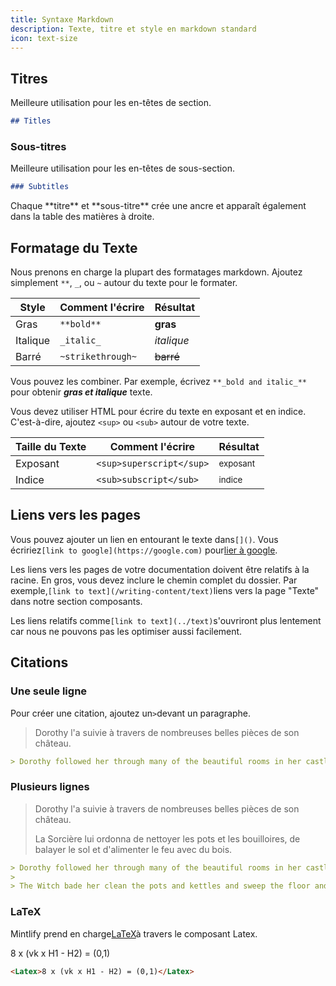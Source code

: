 ```yaml
---
title: Syntaxe Markdown
description: Texte, titre et style en markdown standard
icon: text-size
---
```


## Titres

Meilleure utilisation pour les en-têtes de section.

```md
## Titles
```

### Sous-titres

Meilleure utilisation pour les en-têtes de sous-section.

```md
### Subtitles
```

<Tip>
  Chaque **titre** et **sous-titre** crée une ancre et apparaît également dans la table des matières à droite.
</Tip>

## Formatage du Texte

Nous prenons en charge la plupart des formatages markdown. Ajoutez simplement `**`, `_`, ou `~` autour du texte pour le formater.

| Style    | Comment l'écrire  | Résultat   |
| -------- | ----------------- | ---------- |
| Gras     | `**bold**`        | **gras**   |
| Italique | `_italic_`        | *italique* |
| Barré    | `~strikethrough~` | ~~barré~~  |

Vous pouvez les combiner. Par exemple, écrivez `**_bold and italic_**` pour obtenir ***gras et italique*** texte.

Vous devez utiliser HTML pour écrire du texte en exposant et en indice. C'est-à-dire, ajoutez `<sup>` ou `<sub>` autour de votre texte.

| Taille du Texte | Comment l'écrire         | Résultat            |
| --------------- | ------------------------ | ------------------- |
| Exposant        | `<sup>superscript</sup>` | <sup>exposant</sup> |
| Indice          | `<sub>subscript</sub>`   | <sub>indice</sub>   |

## Liens vers les pages

Vous pouvez ajouter un lien en entourant le texte dans`[]()`. Vous écririez`[link to google](https://google.com)` pour[lier à google](https://google.com).

Les liens vers les pages de votre documentation doivent être relatifs à la racine. En gros, vous devez inclure le chemin complet du dossier. Par exemple,`[link to text](/writing-content/text)`liens vers la page "Texte" dans notre section composants.

Les liens relatifs comme`[link to text](../text)`s'ouvriront plus lentement car nous ne pouvons pas les optimiser aussi facilement.

## Citations

### Une seule ligne

Pour créer une citation, ajoutez un`>`devant un paragraphe.

> Dorothy l'a suivie à travers de nombreuses belles pièces de son château.

```md
> Dorothy followed her through many of the beautiful rooms in her castle.
```

### Plusieurs lignes

> Dorothy l'a suivie à travers de nombreuses belles pièces de son château.
>
> La Sorcière lui ordonna de nettoyer les pots et les bouilloires, de balayer le sol et d'alimenter le feu avec du bois.

```md
> Dorothy followed her through many of the beautiful rooms in her castle.
>
> The Witch bade her clean the pots and kettles and sweep the floor and keep the fire fed with wood.
```

### LaTeX

Mintlify prend en charge[LaTeX](https://www.latex-project.org)à travers le composant Latex.

<Latex>8 x (vk x H1 - H2) = (0,1)</Latex>

```md
<Latex>8 x (vk x H1 - H2) = (0,1)</Latex>
```
